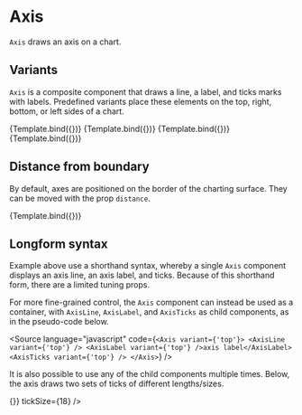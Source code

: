 
# Axis

<Meta title="Core/Components/Axes/Axis" />

`Axis` draws an axis on a chart.

<ArgsTable of={Axis} />

## Variants

`Axis` is a composite component that draws a line, a label, and ticks marks with labels.
Predefined variants place these elements on the top, right, bottom, or left sides of a chart.

<Canvas>
    <Story
        name="top"
        args={{
            variant: 'top',
            label: 'axis label',
        }}
        component={Axis}
        decorators={[ChartViewDecorator]}
    >
        {Template.bind({})}
    </Story>
    <Story
        name="right"
        args={{
            variant: 'right',
            label: 'axis label',
        }}
        component={Axis}
        decorators={[ChartViewDecorator]}
    >
        {Template.bind({})}
    </Story>
    <Story
        name="bottom"
        args={{
            variant: 'bottom',
            label: 'axis label',
        }}
        component={Axis}
        decorators={[ChartViewDecorator]}
    >
        {Template.bind({})}
    </Story>
    <Story
        name="left"
        args={{
            variant: 'left',
            label: 'axis label',
        }}
        component={Axis}
        decorators={[ChartViewDecorator]}
    >
        {Template.bind({})}
    </Story>
</Canvas>

## Distance from boundary

By default, axes are positioned on the border of the charting surface. They can be moved with the prop `distance`.

<Canvas>
    <Story
        name="axis padding"
        args={{
            variant: 'bottom',
            label: 'axis label',
            distance: 10,
        }}
        component={Axis}
        decorators={[ChartViewDecorator]}
    >
        {Template.bind({})}
    </Story>
</Canvas>

## Longform syntax

Example above use a shorthand syntax, whereby a single `Axis` component displays an axis line, an axis label, and ticks. Because of this shorthand form, there are a limited tuning props.

For more fine-grained control, the `Axis` component can instead be used as a container, with `AxisLine`, `AxisLabel`, and `AxisTicks` as child components, as in the pseudo-code below.

<Source
    language="javascript"
    code={`
<Axis variant={'top'}>
    <AxisLine variant={'top'} />
    <AxisLabel variant={'top'} />axis label</AxisLabel>
    <AxisTicks variant={'top'} />
</Axis>
`}
/>

It is also possible to use any of the child components multiple times.
Below, the axis draws two sets of ticks of different lengths/sizes.

<Canvas>
    <Story name="custom axis">
        <Chart
            size={[400, 300]}
            padding={[40, 40, 40, 40]}
            style={{ margin: '0.5em', border: 'solid 1px #aa3333', display: 'inline-block' }}
        >
            <View>
                <Surface variant={'inner'} />
                <Axis variant={'bottom'}>
                    <AxisTicks
                        variant={'bottom'}
                        ticks={[0, 20, 40, 60, 80, 100]}
                        tickSize={6}
                        labelDistance={10}
                    />
                    <AxisTicks
                        variant={'bottom'}
                        ticks={[10, 30, 50, 70, 90]}
                        labelFormat={() => {}}
                        tickSize={18}
                    />
                </Axis>
            </View>
        </Chart>
    </Story>
</Canvas>
